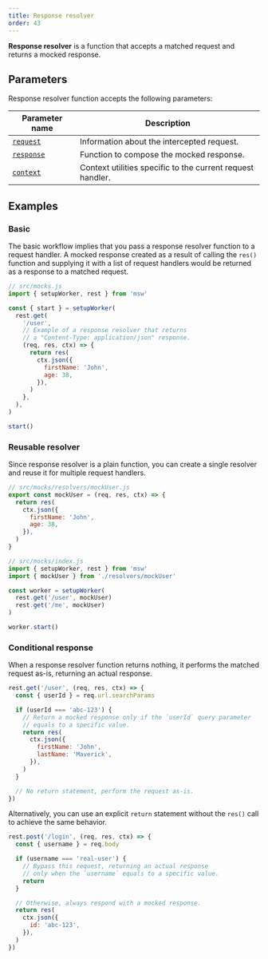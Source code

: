 ```yaml
---
title: Response resolver
order: 43
---
```


**Response resolver** is a function that accepts a matched request and returns a mocked response.

## Parameters

Response resolver function accepts the following parameters:

| Parameter name                   | Description                                                |
| -------------------------------- | ---------------------------------------------------------- |
| [`request`](/docs/api/request)   | Information about the intercepted request.                 |
| [`response`](/docs/api/response) | Function to compose the mocked response.                   |
| [`context`](/docs/api/context)   | Context utilities specific to the current request handler. |

## Examples

### Basic

The basic workflow implies that you pass a response resolver function to a request handler. A mocked response created as a result of calling the `res()` function and supplying it with a list of request handlers would be returned as a response to a matched request.

```js showLineNumbers focusedLines=7-15
// src/mocks.js
import { setupWorker, rest } from 'msw'

const { start } = setupWorker(
  rest.get(
    '/user',
    // Example of a response resolver that returns
    // a "Content-Type: application/json" response.
    (req, res, ctx) => {
      return res(
        ctx.json({
          firstName: 'John',
          age: 38,
        }),
      )
    },
  ),
)

start()
```

### Reusable resolver

Since response resolver is a plain function, you can create a single resolver and reuse it for multiple request handlers.

```js showLineNumbers
// src/mocks/resolvers/mockUser.js
export const mockUser = (req, res, ctx) => {
  return res(
    ctx.json({
      firstName: 'John',
      age: 38,
    }),
  )
}
```

```js showLineNumbers focusedLines=3,6-7
// src/mocks/index.js
import { setupWorker, rest } from 'msw'
import { mockUser } from './resolvers/mockUser'

const worker = setupWorker(
  rest.get('/user', mockUser)
  rest.get('/me', mockUser)
)

worker.start()
```

### Conditional response

When a response resolver function returns nothing, it performs the matched request as-is, returning an actual response.

```js showLineNumbers focusedLines=7,15
rest.get('/user', (req, res, ctx) => {
  const { userId } = req.url.searchParams

  if (userId === 'abc-123') {
    // Return a mocked response only if the `userId` query parameter
    // equals to a specific value.
    return res(
      ctx.json({
        firstName: 'John',
        lastName: 'Maverick',
      }),
    )
  }

  // No return statement, perform the request as-is.
})
```

Alternatively, you can use an explicit `return` statement without the `res()` call to achieve the same behavior.

```js showLineNumbers
rest.post('/login', (req, res, ctx) => {
  const { username } = req.body

  if (username === 'real-user') {
    // Bypass this request, returning an actual response
    // only when the `username` equals to a specific value.
    return
  }

  // Otherwise, always respond with a mocked response.
  return res(
    ctx.json({
      id: 'abc-123',
    }),
  )
})
```
